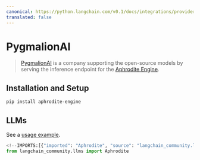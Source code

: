 ```yaml
---
canonical: https://python.langchain.com/v0.1/docs/integrations/providers/pygmalionai
translated: false
---
```


# PygmalionAI

>[PygmalionAI](https://pygmalion.chat/) is a company supporting the
> open-source models by serving the inference endpoint
> for the [Aphrodite Engine](https://github.com/PygmalionAI/aphrodite-engine).

## Installation and Setup

```bash
pip install aphrodite-engine
```

## LLMs

See a [usage example](/docs/integrations/llms/aphrodite).

```python
<!--IMPORTS:[{"imported": "Aphrodite", "source": "langchain_community.llms", "docs": "https://api.python.langchain.com/en/latest/llms/langchain_community.llms.aphrodite.Aphrodite.html", "title": "PygmalionAI"}]-->
from langchain_community.llms import Aphrodite
```